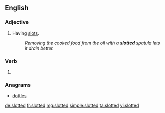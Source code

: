 ==English==

===Adjective===
{{en-adj|-}}

# Having [[slot]]s.
#: ''Removing the cooked food from the oil with a '''slotted''' spatula lets it drain better.''

===Verb===
{{head|en|verb form}}

# {{en-past of|slot}}

===Anagrams===
* [[dottles#English|dottles]]

[[de:slotted]]
[[fr:slotted]]
[[mg:slotted]]
[[simple:slotted]]
[[ta:slotted]]
[[vi:slotted]]